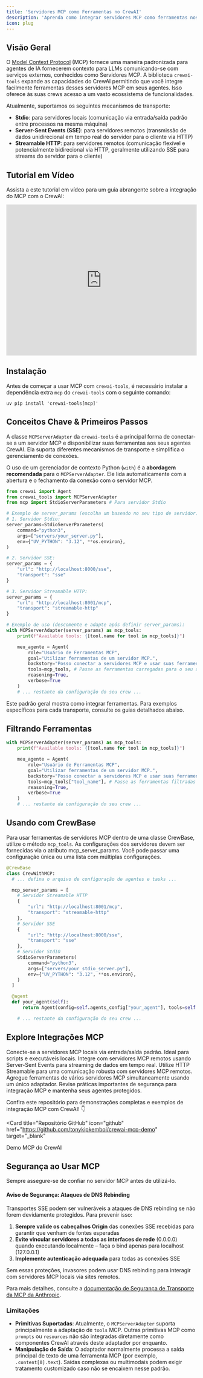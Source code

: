 ```yaml
---
title: 'Servidores MCP como Ferramentas no CrewAI'
description: 'Aprenda como integrar servidores MCP como ferramentas nos seus agentes CrewAI usando a biblioteca `crewai-tools`.'
icon: plug
---
```


## Visão Geral

O [Model Context Protocol](https://modelcontextprotocol.io/introduction) (MCP) fornece uma maneira padronizada para agentes de IA fornecerem contexto para LLMs comunicando-se com serviços externos, conhecidos como Servidores MCP.
A biblioteca `crewai-tools` expande as capacidades do CrewAI permitindo que você integre facilmente ferramentas desses servidores MCP em seus agentes.
Isso oferece às suas crews acesso a um vasto ecossistema de funcionalidades.

Atualmente, suportamos os seguintes mecanismos de transporte:

- **Stdio**: para servidores locais (comunicação via entrada/saída padrão entre processos na mesma máquina)
- **Server-Sent Events (SSE)**: para servidores remotos (transmissão de dados unidirecional em tempo real do servidor para o cliente via HTTP)
- **Streamable HTTP**: para servidores remotos (comunicação flexível e potencialmente bidirecional via HTTP, geralmente utilizando SSE para streams do servidor para o cliente)

## Tutorial em Vídeo
Assista a este tutorial em vídeo para um guia abrangente sobre a integração do MCP com o CrewAI:

<iframe
  width="100%"
  height="400"
  src="https://www.youtube.com/embed/TpQ45lAZh48"
  title="CrewAI MCP Integration Guide"
  frameborder="0"
  style={{ borderRadius: '10px' }}
  allow="accelerometer; autoplay; clipboard-write; encrypted-media; gyroscope; picture-in-picture"
  allowfullscreen
></iframe>

## Instalação

Antes de começar a usar MCP com `crewai-tools`, é necessário instalar a dependência extra `mcp` do `crewai-tools` com o seguinte comando:

```shell
uv pip install 'crewai-tools[mcp]'
```

## Conceitos Chave & Primeiros Passos

A classe `MCPServerAdapter` da `crewai-tools` é a principal forma de conectar-se a um servidor MCP e disponibilizar suas ferramentas aos seus agentes CrewAI. Ela suporta diferentes mecanismos de transporte e simplifica o gerenciamento de conexões.

O uso de um gerenciador de contexto Python (`with`) é a **abordagem recomendada** para o `MCPServerAdapter`. Ele lida automaticamente com a abertura e o fechamento da conexão com o servidor MCP.

```python
from crewai import Agent
from crewai_tools import MCPServerAdapter
from mcp import StdioServerParameters # Para servidor Stdio

# Exemplo de server_params (escolha um baseado no seu tipo de servidor):
# 1. Servidor Stdio:
server_params=StdioServerParameters(
    command="python3",
    args=["servers/your_server.py"],
    env={"UV_PYTHON": "3.12", **os.environ},
)

# 2. Servidor SSE:
server_params = {
    "url": "http://localhost:8000/sse",
    "transport": "sse"
}

# 3. Servidor Streamable HTTP:
server_params = {
    "url": "http://localhost:8001/mcp",
    "transport": "streamable-http"
}

# Exemplo de uso (descomente e adapte após definir server_params):
with MCPServerAdapter(server_params) as mcp_tools:
    print(f"Available tools: {[tool.name for tool in mcp_tools]}")

    meu_agente = Agent(
        role="Usuário de Ferramentas MCP",
        goal="Utilizar ferramentas de um servidor MCP.",
        backstory="Posso conectar a servidores MCP e usar suas ferramentas.",
        tools=mcp_tools, # Passe as ferramentas carregadas para o seu agente
        reasoning=True,
        verbose=True
    )
    # ... restante da configuração do seu crew ...
```
Este padrão geral mostra como integrar ferramentas. Para exemplos específicos para cada transporte, consulte os guias detalhados abaixo.

## Filtrando Ferramentas

```python
with MCPServerAdapter(server_params) as mcp_tools:
    print(f"Available tools: {[tool.name for tool in mcp_tools]}")

    meu_agente = Agent(
        role="Usuário de Ferramentas MCP",
        goal="Utilizar ferramentas de um servidor MCP.",
        backstory="Posso conectar a servidores MCP e usar suas ferramentas.",
        tools=mcp_tools["tool_name"], # Passe as ferramentas filtradas para o seu agente
        reasoning=True,
        verbose=True
    )
    # ... restante da configuração do seu crew ...
```

## Usando com CrewBase

Para usar ferramentas de servidores MCP dentro de uma classe CrewBase, utilize o método `mcp_tools`. As configurações dos servidores devem ser fornecidas via o atributo mcp_server_params. Você pode passar uma configuração única ou uma lista com múltiplas configurações.

```python
@CrewBase
class CrewWithMCP:
  # ... defina o arquivo de configuração de agentes e tasks ...

  mcp_server_params = [
    # Servidor Streamable HTTP
    {
        "url": "http://localhost:8001/mcp",
        "transport": "streamable-http"
    },
    # Servidor SSE
    {
        "url": "http://localhost:8000/sse",
        "transport": "sse"
    },
    # Servidor StdIO
    StdioServerParameters(
        command="python3",
        args=["servers/your_stdio_server.py"],
        env={"UV_PYTHON": "3.12", **os.environ},
    )
  ]

  @agent
  def your_agent(self):
      return Agent(config=self.agents_config["your_agent"], tools=self.get_mcp_tools()) # você também pode filtrar quais ferramentas estarão disponíveis

    # ... restante da configuração do seu crew ...
```
## Explore Integrações MCP

<CardGroup cols={2}>
  <Card
    title="Transporte Stdio"
    icon="server"
    href="/pt-BR/mcp/stdio"
    color="#3B82F6"
  >
    Conecte-se a servidores MCP locais via entrada/saída padrão. Ideal para scripts e executáveis locais.
  </Card>
  <Card
    title="Transporte SSE"
    icon="wifi"
    href="/pt-BR/mcp/sse"
    color="#10B981"
  >
    Integre com servidores MCP remotos usando Server-Sent Events para streaming de dados em tempo real.
  </Card>
  <Card
    title="Transporte HTTP Streamable"
    icon="globe"
    href="/pt-BR/mcp/streamable-http"
    color="#F59E0B"
  >
    Utilize HTTP Streamable para uma comunicação robusta com servidores MCP remotos.
  </Card>
  <Card
    title="Conectando a Múltiplos Servidores"
    icon="layer-group"
    href="/pt-BR/mcp/multiple-servers"
    color="#8B5CF6"
  >
    Agregue ferramentas de vários servidores MCP simultaneamente usando um único adaptador.
  </Card>
  <Card
    title="Considerações de Segurança"
    icon="lock"
    href="/pt-BR/mcp/security"
    color="#EF4444"
  >
    Revise práticas importantes de segurança para integração MCP e mantenha seus agentes protegidos.
  </Card>
</CardGroup>

Confira este repositório para demonstrações completas e exemplos de integração MCP com CrewAI! 👇

<Card
title="Repositório GitHub"
icon="github"
href="https://github.com/tonykipkemboi/crewai-mcp-demo"
target="_blank"
>
Demo MCP do CrewAI
</Card>

## Segurança ao Usar MCP
<Warning>
Sempre assegure-se de confiar no servidor MCP antes de utilizá-lo.
</Warning>

#### Aviso de Segurança: Ataques de DNS Rebinding
Transportes SSE podem ser vulneráveis a ataques de DNS rebinding se não forem devidamente protegidos.
Para prevenir isso:

1. **Sempre valide os cabeçalhos Origin** das conexões SSE recebidas para garantir que venham de fontes esperadas
2. **Evite vincular servidores a todas as interfaces de rede** (0.0.0.0) quando executando localmente – faça o bind apenas para localhost (127.0.0.1)
3. **Implemente autenticação adequada** para todas as conexões SSE

Sem essas proteções, invasores podem usar DNS rebinding para interagir com servidores MCP locais via sites remotos.

Para mais detalhes, consulte a [documentação de Segurança de Transporte da MCP da Anthropic](https://modelcontextprotocol.io/docs/concepts/transports#security-considerations).

### Limitações
*   **Primitivas Suportadas**: Atualmente, o `MCPServerAdapter` suporta principalmente a adaptação de `tools` MCP.
Outras primitivas MCP como `prompts` ou `resources` não são integradas diretamente como componentes CrewAI através deste adaptador por enquanto.
*   **Manipulação de Saída**: O adaptador normalmente processa a saída principal de texto de uma ferramenta MCP (por exemplo, `.content[0].text`). Saídas complexas ou multimodais podem exigir tratamento customizado caso não se encaixem nesse padrão.
